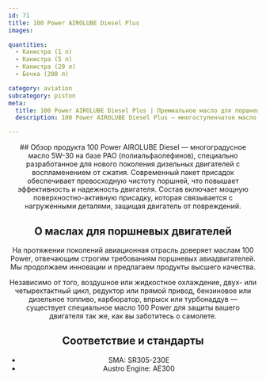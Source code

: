 ```yaml
---
id: 71
title: 100 Power AIROLUBE Diesel Plus
images:

quantities:
  - Канистра (1 л)
  - Канистра (5 л)
  - Канистра (20 л)
  - Бочка (208 л)

category: aviation
subcategory: piston
meta:
  title: 100 Power AIROLUBE Diesel Plus | Премиальное масло для поршневых авиадвигателей
  description: 100 Power AIROLUBE Diesel Plus — многоступенчатое масло 5W-30 на основе PAO, разработанное для современных дизельных авиадвигателей. Обеспечивает высокую чистоту поршней, повышенную защиту от износа и длительную стабильную работу как в двигателях с воздушным, так и с жидкостным охлаждением. Соответствует требованиям SMA SR305-230E и Austro Engine AE300.

---
```


<Header>
  ## Обзор продукта
  100 Power AIROLUBE Diesel — многоградусное масло 5W-30 на базе PAO (полиальфаолефинов), специально разработанное для нового поколения дизельных двигателей с воспламенением от сжатия. Современный пакет присадок обеспечивает превосходную чистоту поршней, что повышает эффективность и надежность двигателя. Состав включает мощную поверхностно-активную присадку, которая связывается с нагруженными деталями, защищая двигатель от повреждений.

  ## О маслах для поршневых двигателей
  На протяжении поколений авиационная отрасль доверяет маслам 100 Power, отвечающим строгим требованиям поршневых авиадвигателей. Мы продолжаем инновации и предлагаем продукты высшего качества.

  Независимо от того, воздушное или жидкостное охлаждение, двух- или четырехтактный цикл, редуктор или прямой привод, бензиновое или дизельное топливо, карбюратор, впрыск или турбонаддув — существует специальное масло 100 Power для защиты вашего двигателя так же, как вы заботитесь о самолете.

  ## Соответствие и стандарты
  - SMA: SR305-230E
  - Austro Engine: AE300

</Header>
